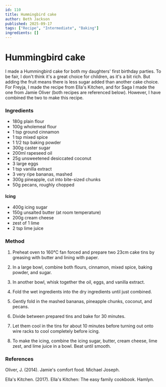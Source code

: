 ```yaml
---
id: 110
title: Hummingbird cake
author: Beth Jackson
published: 2025-09-17
tags: ["Recipe", "Intermediate", "Baking"]
ingredients: []
---
```


# Hummingbird cake

<BlogTextWrapper>

I made a Hummingbird cake for both my daughters' first birthday parties. To be fair, I don't think it's a great choice for children, as it's a bit rich. But adding the fruit means there is less sugar added than another cake choice. For Freyja, I made the recipe from Ella's Kitchen, and for Saga I made the one from Jamie Oliver (both recipes are referenced below). However, I have combined the two to make this recipe.

</BlogTextWrapper>

<BlogTextWrapper>

### Ingredients

- 180g plain flour
- 100g wholemeal flour
- 1 tsp ground cinnamon
- 1 tsp mixed spice
- 1 1/2 tsp baking powder
- 300g caster sugar
- 200ml rapeseed oil
- 25g unsweetened desiccated coconut
- 3 large eggs
- 1 tsp vanilla extract
- 3 very ripe bananas, mashed
- 300g pineapple, cut into bite-sized chunks
- 50g pecans, roughly chopped

#### Icing

- 400g icing sugar
- 150g unsalted butter (at room temperature)
- 200g cream cheese
- zest of 1 lime
- 2 tsp lime juice

</BlogTextWrapper>

<BlogTextWrapper>

### Method

1. Preheat oven to 160°C fan forced and prepare two 23cm cake tins by greasing with butter and lining with paper.

2. In a large bowl, combine both flours, cinnamon, mixed spice, baking powder, and sugar.

3. In another bowl, whisk together the oil, eggs, and vanilla extract.

4. Fold the wet ingredients into the dry ingredients until just combined.

5. Gently fold in the mashed bananas, pineapple chunks, coconut, and pecans.

6. Divide between prepared tins and bake for 30 minutes.

7. Let them cool in the tins for about 10 minutes before turning out onto wire racks to cool completely before icing.

8. To make the icing, combine the icing sugar, butter, cream cheese, lime zest, and lime juice in a bowl. Beat until smooth.

</BlogTextWrapper>

<BlogTextWrapper>

### References

Oliver, J. (2014). Jamie's comfort food. Michael Joseph.

Ella's Kitchen. (2017). Ella's Kitchen: The easy family cookbook. Hamlyn.

</BlogTextWrapper>

<ClickableTags tags={tags} />
